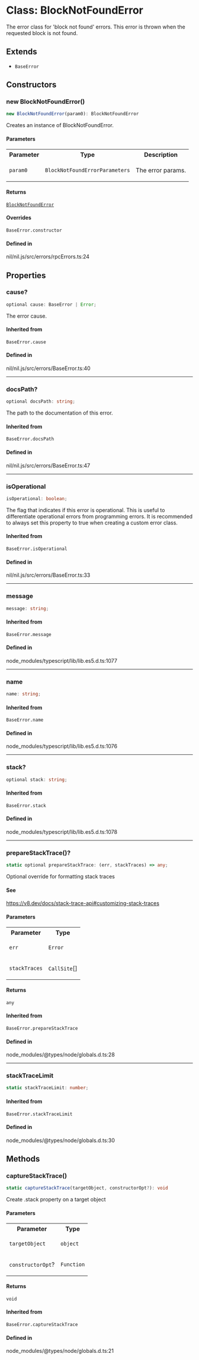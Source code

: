 # Class: BlockNotFoundError

The error class for 'block not found' errors.
This error is thrown when the requested block is not found.

## Extends

- `BaseError`

## Constructors

### new BlockNotFoundError()

```ts
new BlockNotFoundError(param0): BlockNotFoundError
```

Creates an instance of BlockNotFoundError.

#### Parameters

<table>
<tr>
<th>Parameter</th>
<th>Type</th>
<th>Description</th>
</tr>
<tr>
<td>

`param0`

</td>
<td>

`BlockNotFoundErrorParameters`

</td>
<td>

The error params.

</td>
</tr>
</table>

#### Returns

[`BlockNotFoundError`](BlockNotFoundError.mdx)

#### Overrides

`BaseError.constructor`

#### Defined in

nil/nil.js/src/errors/rpcErrors.ts:24

## Properties

### cause?

```ts
optional cause: BaseError | Error;
```

The error cause.

#### Inherited from

`BaseError.cause`

#### Defined in

nil/nil.js/src/errors/BaseError.ts:40

***

### docsPath?

```ts
optional docsPath: string;
```

The path to the documentation of this error.

#### Inherited from

`BaseError.docsPath`

#### Defined in

nil/nil.js/src/errors/BaseError.ts:47

***

### isOperational

```ts
isOperational: boolean;
```

The flag that indicates if this error is operational.
This is useful to differentiate operational errors from programming errors.
It is recommended to always set this property to true when creating a custom error class.

#### Inherited from

`BaseError.isOperational`

#### Defined in

nil/nil.js/src/errors/BaseError.ts:33

***

### message

```ts
message: string;
```

#### Inherited from

`BaseError.message`

#### Defined in

node\_modules/typescript/lib/lib.es5.d.ts:1077

***

### name

```ts
name: string;
```

#### Inherited from

`BaseError.name`

#### Defined in

node\_modules/typescript/lib/lib.es5.d.ts:1076

***

### stack?

```ts
optional stack: string;
```

#### Inherited from

`BaseError.stack`

#### Defined in

node\_modules/typescript/lib/lib.es5.d.ts:1078

***

### prepareStackTrace()?

```ts
static optional prepareStackTrace: (err, stackTraces) => any;
```

Optional override for formatting stack traces

#### See

https://v8.dev/docs/stack-trace-api#customizing-stack-traces

#### Parameters

<table>
<tr>
<th>Parameter</th>
<th>Type</th>
</tr>
<tr>
<td>

`err`

</td>
<td>

`Error`

</td>
</tr>
<tr>
<td>

`stackTraces`

</td>
<td>

`CallSite`[]

</td>
</tr>
</table>

#### Returns

`any`

#### Inherited from

`BaseError.prepareStackTrace`

#### Defined in

node\_modules/@types/node/globals.d.ts:28

***

### stackTraceLimit

```ts
static stackTraceLimit: number;
```

#### Inherited from

`BaseError.stackTraceLimit`

#### Defined in

node\_modules/@types/node/globals.d.ts:30

## Methods

### captureStackTrace()

```ts
static captureStackTrace(targetObject, constructorOpt?): void
```

Create .stack property on a target object

#### Parameters

<table>
<tr>
<th>Parameter</th>
<th>Type</th>
</tr>
<tr>
<td>

`targetObject`

</td>
<td>

`object`

</td>
</tr>
<tr>
<td>

`constructorOpt`?

</td>
<td>

`Function`

</td>
</tr>
</table>

#### Returns

`void`

#### Inherited from

`BaseError.captureStackTrace`

#### Defined in

node\_modules/@types/node/globals.d.ts:21
